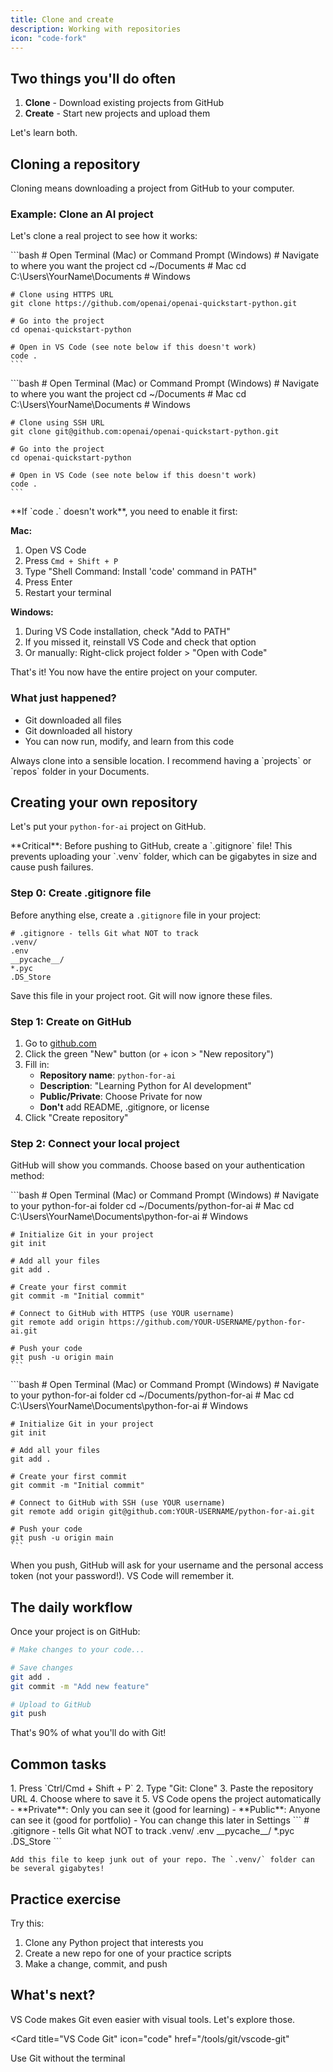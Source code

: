 ```yaml
---
title: Clone and create
description: Working with repositories
icon: "code-fork"
---
```


## Two things you'll do often

1. **Clone** - Download existing projects from GitHub
2. **Create** - Start new projects and upload them

Let's learn both.

## Cloning a repository

Cloning means downloading a project from GitHub to your computer.

### Example: Clone an AI project

Let's clone a real project to see how it works:

<Tabs>
  <Tab title="HTTPS (Recommended)">
    ```bash
    # Open Terminal (Mac) or Command Prompt (Windows)
    # Navigate to where you want the project
    cd ~/Documents  # Mac
    cd C:\Users\YourName\Documents  # Windows
    
    # Clone using HTTPS URL
    git clone https://github.com/openai/openai-quickstart-python.git
    
    # Go into the project
    cd openai-quickstart-python
    
    # Open in VS Code (see note below if this doesn't work)
    code .
    ```
  </Tab>
  
  <Tab title="SSH">
    ```bash
    # Open Terminal (Mac) or Command Prompt (Windows)
    # Navigate to where you want the project
    cd ~/Documents  # Mac
    cd C:\Users\YourName\Documents  # Windows
    
    # Clone using SSH URL
    git clone git@github.com:openai/openai-quickstart-python.git
    
    # Go into the project
    cd openai-quickstart-python
    
    # Open in VS Code (see note below if this doesn't work)
    code .
    ```
  </Tab>
</Tabs>

<Note>
  **If `code .` doesn't work**, you need to enable it first:
  
  **Mac:**
  1. Open VS Code
  2. Press `Cmd + Shift + P`
  3. Type "Shell Command: Install 'code' command in PATH"
  4. Press Enter
  5. Restart your terminal
  
  **Windows:**
  1. During VS Code installation, check "Add to PATH"
  2. If you missed it, reinstall VS Code and check that option
  3. Or manually: Right-click project folder > "Open with Code"
</Note>

That's it! You now have the entire project on your computer.

### What just happened?

- Git downloaded all files
- Git downloaded all history
- You can now run, modify, and learn from this code

<Tip>
  Always clone into a sensible location. I recommend having a `projects` or `repos` folder in your Documents.
</Tip>

## Creating your own repository

Let's put your `python-for-ai` project on GitHub.

<Warning>
  **Critical**: Before pushing to GitHub, create a `.gitignore` file! This prevents uploading your `.venv` folder, which can be gigabytes in size and cause push failures.
</Warning>

### Step 0: Create .gitignore file

Before anything else, create a `.gitignore` file in your project:

```
# .gitignore - tells Git what NOT to track
.venv/
.env
__pycache__/
*.pyc
.DS_Store
```

Save this file in your project root. Git will now ignore these files.

### Step 1: Create on GitHub

1. Go to [github.com](https://github.com)
2. Click the green "New" button (or + icon > "New repository")
3. Fill in:
   - **Repository name**: `python-for-ai`
   - **Description**: "Learning Python for AI development"
   - **Public/Private**: Choose Private for now
   - **Don't** add README, .gitignore, or license
4. Click "Create repository"

### Step 2: Connect your local project

GitHub will show you commands. Choose based on your authentication method:

<Tabs>
  <Tab title="HTTPS (Recommended)">
    ```bash
    # Open Terminal (Mac) or Command Prompt (Windows)
    # Navigate to your python-for-ai folder
    cd ~/Documents/python-for-ai  # Mac
    cd C:\Users\YourName\Documents\python-for-ai  # Windows
    
    # Initialize Git in your project
    git init
    
    # Add all your files
    git add .
    
    # Create your first commit
    git commit -m "Initial commit"
    
    # Connect to GitHub with HTTPS (use YOUR username)
    git remote add origin https://github.com/YOUR-USERNAME/python-for-ai.git
    
    # Push your code
    git push -u origin main
    ```
  </Tab>
  
  <Tab title="SSH">
    ```bash
    # Open Terminal (Mac) or Command Prompt (Windows)
    # Navigate to your python-for-ai folder
    cd ~/Documents/python-for-ai  # Mac
    cd C:\Users\YourName\Documents\python-for-ai  # Windows
    
    # Initialize Git in your project
    git init
    
    # Add all your files
    git add .
    
    # Create your first commit
    git commit -m "Initial commit"
    
    # Connect to GitHub with SSH (use YOUR username)
    git remote add origin git@github.com:YOUR-USERNAME/python-for-ai.git
    
    # Push your code
    git push -u origin main
    ```
  </Tab>
</Tabs>

<Note>
  When you push, GitHub will ask for your username and the personal access token (not your password!). VS Code will remember it.
</Note>

## The daily workflow

Once your project is on GitHub:

```bash
# Make changes to your code...

# Save changes
git add .
git commit -m "Add new feature"

# Upload to GitHub
git push
```

That's 90% of what you'll do with Git!

## Common tasks

<AccordionGroup>
  <Accordion title="Clone with VS Code UI">
    1. Press `Ctrl/Cmd + Shift + P`
    2. Type "Git: Clone"
    3. Paste the repository URL
    4. Choose where to save it
    5. VS Code opens the project automatically
  </Accordion>

  <Accordion title="Private vs Public repos">
    - **Private**: Only you can see it (good for learning)
    - **Public**: Anyone can see it (good for portfolio)
    - You can change this later in Settings
  </Accordion>

  <Accordion title="The .gitignore file">
    ```
    # .gitignore - tells Git what NOT to track
    .venv/
    .env
    __pycache__/
    *.pyc
    .DS_Store
    ```
    
    Add this file to keep junk out of your repo. The `.venv/` folder can be several gigabytes!
  </Accordion>
</AccordionGroup>

## Practice exercise

Try this:
1. Clone any Python project that interests you
2. Create a new repo for one of your practice scripts
3. Make a change, commit, and push

## What's next?

VS Code makes Git even easier with visual tools. Let's explore those.

<Card
  title="VS Code Git"
  icon="code"
  href="/tools/git/vscode-git"
>
  Use Git without the terminal
</Card>
